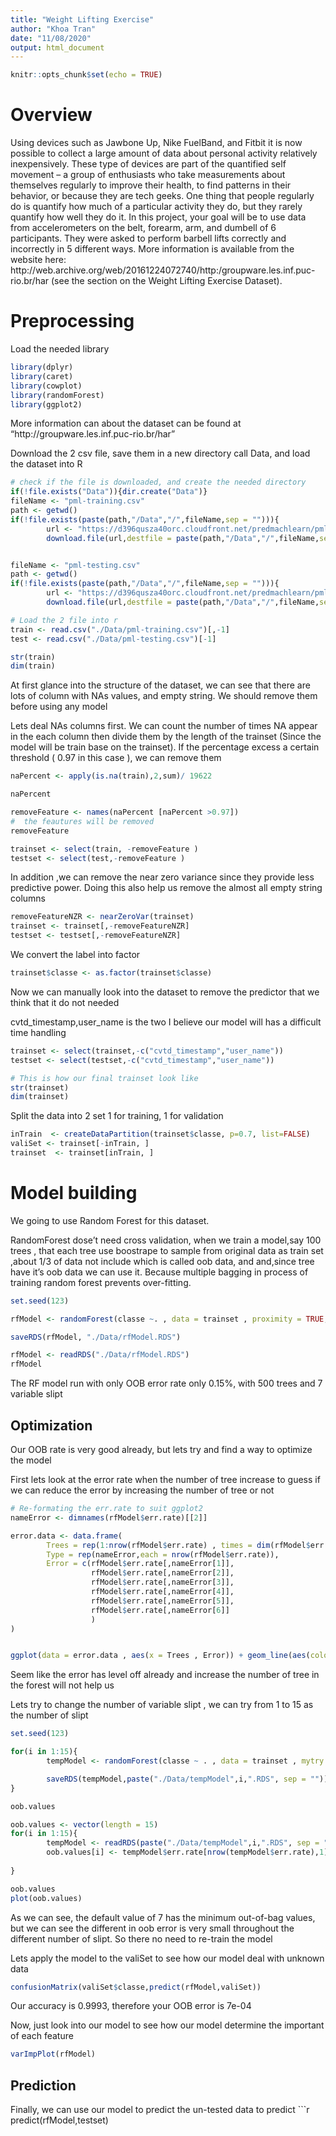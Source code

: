 ```yaml
---
title: "Weight Lifting Exercise"
author: "Khoa Tran"
date: "11/08/2020"
output: html_document
---
```


```r
knitr::opts_chunk$set(echo = TRUE)
```

# Overview
Using devices such as Jawbone Up, Nike FuelBand, and Fitbit it is now possible to collect a large amount of data about personal activity relatively inexpensively. These type of devices are part of the quantified self movement – a group of enthusiasts who take measurements about themselves regularly to improve their health, to find patterns in their behavior, or because they are tech geeks. One thing that people regularly do is quantify how much of a particular activity they do, but they rarely quantify how well they do it. In this project, your goal will be to use data from accelerometers on the belt, forearm, arm, and dumbell of 6 participants. They were asked to perform barbell lifts correctly and incorrectly in 5 different ways. More information is available from the website here:
http://web.archive.org/web/20161224072740/http:/groupware.les.inf.puc-rio.br/har (see the section on the Weight Lifting Exercise Dataset).



# Preprocessing

Load the needed library 
```r
library(dplyr)
library(caret)
library(cowplot)
library(randomForest)
library(ggplot2)
```

More information can about the dataset can be found at "http://groupware.les.inf.puc-rio.br/har"


Download the 2 csv file, save them in a new directory call Data, and load the dataset into R
```r
# check if the file is downloaded, and create the needed directory
if(!file.exists("Data")){dir.create("Data")}
fileName <- "pml-training.csv"
path <- getwd()
if(!file.exists(paste(path,"/Data","/",fileName,sep = ""))){
        url <- "https://d396qusza40orc.cloudfront.net/predmachlearn/pml-training.csv"
        download.file(url,destfile = paste(path,"/Data","/",fileName,sep = "")) }


fileName <- "pml-testing.csv"
path <- getwd()
if(!file.exists(paste(path,"/Data","/",fileName,sep = ""))){
        url <- "https://d396qusza40orc.cloudfront.net/predmachlearn/pml-testing.csv"
        download.file(url,destfile = paste(path,"/Data","/",fileName,sep = "")) }

# Load the 2 file into r
train <- read.csv("./Data/pml-training.csv")[,-1]
test <- read.csv("./Data/pml-testing.csv")[-1]

str(train)
dim(train)
```

At first glance into the structure of the dataset, we can see that there are lots of column with NAs values, and empty string. We should remove them before using any model  

Lets deal NAs columns first. We can count the number of times NA appear in the each column then divide them by the length of the trainset (Since the model will be train base on the trainset). If the percentage excess a certain threshold ( 0.97 in this case ), we can remove them
```r
naPercent <- apply(is.na(train),2,sum)/ 19622

naPercent

removeFeature <- names(naPercent [naPercent >0.97])
#  the feautures will be removed
removeFeature

trainset <- select(train, -removeFeature )
testset <- select(test,-removeFeature )

```

In addition ,we can remove the near zero variance since they provide less predictive power. Doing this also help us remove the almost all empty string columns

```r
removeFeatureNZR <- nearZeroVar(trainset) 
trainset <- trainset[,-removeFeatureNZR]
testset <- testset[,-removeFeatureNZR]
```

We convert the label into factor 
```r
trainset$classe <- as.factor(trainset$classe)
```

Now we can manually look into the dataset to remove the predictor that we think that it do not needed 

cvtd_timestamp,user_name is the two I believe our model will has a difficult time handling

```r
trainset <- select(trainset,-c("cvtd_timestamp","user_name"))
testset <- select(testset,-c("cvtd_timestamp","user_name"))

# This is how our final trainset look like
str(trainset)
dim(trainset)
```

Split the data into 2 set 1 for training, 1 for validation
```r
inTrain  <- createDataPartition(trainset$classe, p=0.7, list=FALSE)
valiSet <- trainset[-inTrain, ]
trainset  <- trainset[inTrain, ]
```
# Model building

We going to use Random Forest for this dataset. 

RandomForest dose't need cross validation, when we train a model,say 100 trees , that each tree use boostrape to sample from original data as train set ,about 1/3 of data not include which is called oob data, and and,since tree have it's oob data we can use it. Because multiple bagging in process of training random forest prevents over-fitting.

```r
set.seed(123)

rfModel <- randomForest(classe ~. , data = trainset , proximity = TRUE, importance = TRUE)

saveRDS(rfModel, "./Data/rfModel.RDS")
```

```r
rfModel <- readRDS("./Data/rfModel.RDS")
rfModel
```

The RF model run with only OOB error rate only 0.15%, with 500 trees and 7 variable slipt


## Optimization

Our OOB rate is very good already, but lets try and find a way to optimize the model

First lets look at the error rate when the number of tree increase to guess if we can reduce the error by increasing the number of tree or not
```r
# Re-formating the err.rate to suit ggplot2
nameError <- dimnames(rfModel$err.rate)[[2]]

error.data <- data.frame(
        Trees = rep(1:nrow(rfModel$err.rate) , times = dim(rfModel$err.rate)[2]),
        Type = rep(nameError,each = nrow(rfModel$err.rate)),
        Error = c(rfModel$err.rate[,nameError[1]],
                  rfModel$err.rate[,nameError[2]],
                  rfModel$err.rate[,nameError[3]],
                  rfModel$err.rate[,nameError[4]],
                  rfModel$err.rate[,nameError[5]],
                  rfModel$err.rate[,nameError[6]]
                  )
)


ggplot(data = error.data , aes(x = Trees , Error)) + geom_line(aes(color = Type))
```

Seem like the error has level off already and increase the number of tree in the forest will not help us


Lets try to change the number of variable slipt , we can try from 1 to 15 as the number of slipt 
```r
set.seed(123)

for(i in 1:15){
        tempModel <- randomForest(classe ~ . , data = trainset , mytry = i)

        saveRDS(tempModel,paste("./Data/tempModel",i,".RDS", sep = ""))
}

oob.values
```

```r
oob.values <- vector(length = 15)
for(i in 1:15){
        tempModel <- readRDS(paste("./Data/tempModel",i,".RDS", sep = ""))
        oob.values[i] <- tempModel$err.rate[nrow(tempModel$err.rate),1]
        
}

oob.values
plot(oob.values)
```

As we can see, the default value of 7 has the minimum out-of-bag values, but we can see the different in oob error is very small throughout the different number of slipt. So there no need to re-train the model

Lets apply the model to the valiSet to see how our model deal with unknown data 
```r
confusionMatrix(valiSet$classe,predict(rfModel,valiSet))
```

Our accuracy is 0.9993, therefore your OOB error is 7e-04

Now, just look into our model to see how our model determine the important of each feature

```r
varImpPlot(rfModel)
```


## Prediction

Finally, we can use our model to predict the un-tested data to predict
```r
predict(rfModel,testset)